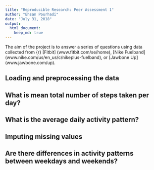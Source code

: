 ```yaml
---
title: "Reproducible Research: Peer Assessment 1"
author: "Ehsan Pourhadi"
date: "July 31, 2018"
output: 
  html_document:
    keep_md: true
---
```


The aim of the project is to answer a series of questions using data collected from {r} [Fitbit] (www.fitbit.com/se/home), 
[Nike Fuelband] (www.nike.com/us/en_us/c/nikeplus-fuelband), or [Jawbone Up] (www.jawbone.com/up). 

## Loading and preprocessing the data



## What is mean total number of steps taken per day?



## What is the average daily activity pattern?



## Imputing missing values



## Are there differences in activity patterns between weekdays and weekends?
